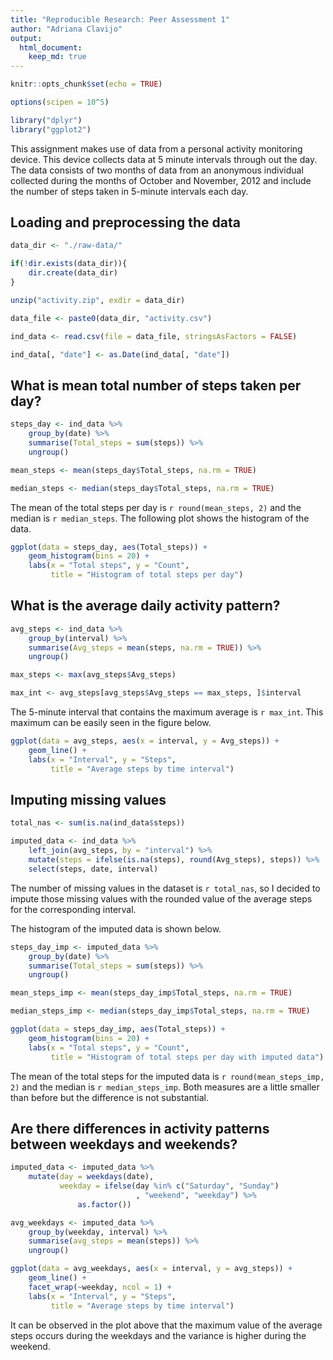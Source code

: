 ```yaml
---
title: "Reproducible Research: Peer Assessment 1"
author: "Adriana Clavijo"
output: 
  html_document:
    keep_md: true
---
```


```r
knitr::opts_chunk$set(echo = TRUE)

options(scipen = 10^5)

library("dplyr")
library("ggplot2")
```

This assignment makes use of data from a personal activity monitoring device. 
This device collects data at 5 minute intervals through out the day. The data 
consists of two months of data from an anonymous individual collected during the
months of October and November, 2012 and include the number of steps taken in 
5-minute intervals each day.

## Loading and preprocessing the data

```r
data_dir <- "./raw-data/"

if(!dir.exists(data_dir)){
    dir.create(data_dir)
}

unzip("activity.zip", exdir = data_dir)

data_file <- paste0(data_dir, "activity.csv")

ind_data <- read.csv(file = data_file, stringsAsFactors = FALSE)
```

```r
ind_data[, "date"] <- as.Date(ind_data[, "date"])
```

## What is mean total number of steps taken per day?

```r
steps_day <- ind_data %>% 
    group_by(date) %>% 
    summarise(Total_steps = sum(steps)) %>% 
    ungroup()

mean_steps <- mean(steps_day$Total_steps, na.rm = TRUE)

median_steps <- median(steps_day$Total_steps, na.rm = TRUE)
```

The mean of the total steps per day is `r round(mean_steps, 2)` and the median 
is `r median_steps`. The following plot shows the histogram of the data.

```r
ggplot(data = steps_day, aes(Total_steps)) +
    geom_histogram(bins = 20) + 
    labs(x = "Total steps", y = "Count",
         title = "Histogram of total steps per day")
```


## What is the average daily activity pattern?

```r
avg_steps <- ind_data %>% 
    group_by(interval) %>% 
    summarise(Avg_steps = mean(steps, na.rm = TRUE)) %>% 
    ungroup()

max_steps <- max(avg_steps$Avg_steps)

max_int <- avg_steps[avg_steps$Avg_steps == max_steps, ]$interval
```

The 5-minute interval that contains the maximum average is `r max_int`. This
maximum can be easily seen in the figure below.

```r
ggplot(data = avg_steps, aes(x = interval, y = Avg_steps)) +
    geom_line() + 
    labs(x = "Interval", y = "Steps",
         title = "Average steps by time interval")
```


## Imputing missing values

```r
total_nas <- sum(is.na(ind_data$steps))

imputed_data <- ind_data %>% 
    left_join(avg_steps, by = "interval") %>% 
    mutate(steps = ifelse(is.na(steps), round(Avg_steps), steps)) %>% 
    select(steps, date, interval)
```

The number of missing values in the dataset is `r total_nas`, so I decided to 
impute those missing values with the rounded value of the average steps for the
corresponding interval.

The histogram of the imputed data is shown below.

```r
steps_day_imp <- imputed_data %>% 
    group_by(date) %>% 
    summarise(Total_steps = sum(steps)) %>% 
    ungroup()

mean_steps_imp <- mean(steps_day_imp$Total_steps, na.rm = TRUE)

median_steps_imp <- median(steps_day_imp$Total_steps, na.rm = TRUE)

ggplot(data = steps_day_imp, aes(Total_steps)) +
    geom_histogram(bins = 20) + 
    labs(x = "Total steps", y = "Count",
         title = "Histogram of total steps per day with imputed data")
```

The mean of the total steps for the imputed data is `r round(mean_steps_imp, 2)`
and the median is `r median_steps_imp`. Both measures are a little smaller than 
before but the difference is not substantial.


## Are there differences in activity patterns between weekdays and weekends?

```r
imputed_data <- imputed_data %>% 
    mutate(day = weekdays(date),
           weekday = ifelse(day %in% c("Saturday", "Sunday")
                            , "weekend", "weekday") %>% 
               as.factor())

avg_weekdays <- imputed_data %>% 
    group_by(weekday, interval) %>% 
    summarise(avg_steps = mean(steps)) %>% 
    ungroup()

ggplot(data = avg_weekdays, aes(x = interval, y = avg_steps)) +
    geom_line() +
    facet_wrap(~weekday, ncol = 1) +
    labs(x = "Interval", y = "Steps",
         title = "Average steps by time interval")
```

It can be observed in the plot above that the maximum value of the average steps 
occurs during the weekdays and the variance is higher during the weekend.
